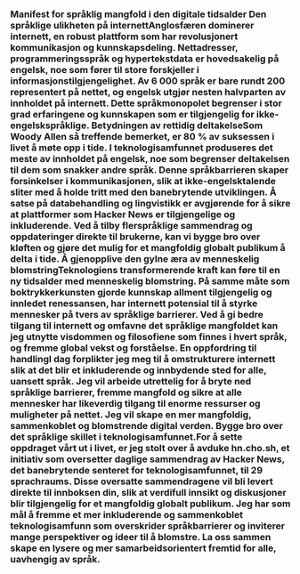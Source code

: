 
<Steps>

### Manifest for språklig mangfold i den digitale tidsalder Den språklige ulikheten på internettAnglosfæren dominerer internett, en robust plattform som har revolusjonert kommunikasjon og kunnskapsdeling. Nettadresser, programmeringsspråk og hypertekstdata er hovedsakelig på engelsk, noe som fører til store forskjeller i informasjonstilgjengelighet. Av 6 000 språk er bare rundt 200 representert på nettet, og engelsk utgjør nesten halvparten av innholdet på internett. Dette språkmonopolet begrenser i stor grad erfaringene og kunnskapen som er tilgjengelig for ikke-engelskspråklige. Betydningen av rettidig deltakelseSom Woody Allen så treffende bemerket, er 80 % av suksessen i livet å møte opp i tide. I teknologisamfunnet produseres det meste av innholdet på engelsk, noe som begrenser deltakelsen til dem som snakker andre språk. Denne språkbarrieren skaper forsinkelser i kommunikasjonen, slik at ikke-engelsktalende sliter med å holde tritt med den banebrytende utviklingen. Å satse på databehandling og lingvistikk er avgjørende for å sikre at plattformer som Hacker News er tilgjengelige og inkluderende. Ved å tilby flerspråklige sammendrag og oppdateringer direkte til brukerne, kan vi bygge bro over kløften og gjøre det mulig for et mangfoldig globalt publikum å delta i tide. Å gjenopplive den gylne æra av menneskelig blomstringTeknologiens transformerende kraft kan føre til en ny tidsalder med menneskelig blomstring. På samme måte som boktrykkerkunsten gjorde kunnskap allment tilgjengelig og innledet renessansen, har internett potensial til å styrke mennesker på tvers av språklige barrierer. Ved å gi bedre tilgang til internett og omfavne det språklige mangfoldet kan jeg utnytte visdommen og filosofiene som finnes i hvert språk, og fremme global vekst og forståelse. En oppfordring til handlingI dag forplikter jeg meg til å omstrukturere internett slik at det blir et inkluderende og innbydende sted for alle, uansett språk. Jeg vil arbeide utrettelig for å bryte ned språklige barrierer, fremme mangfold og sikre at alle mennesker har likeverdig tilgang til enorme ressurser og muligheter på nettet. Jeg vil skape en mer mangfoldig, sammenkoblet og blomstrende digital verden. Bygge bro over det språklige skillet i teknologisamfunnet.For å sette oppdraget vårt ut i livet, er jeg stolt over å avduke hn.cho.sh, et initiativ som oversetter daglige sammendrag av Hacker News, det banebrytende senteret for teknologisamfunnet, til 29 sprachraums. Disse oversatte sammendragene vil bli levert direkte til innboksen din, slik at verdifull innsikt og diskusjoner blir tilgjengelig for et mangfoldig globalt publikum. Jeg har som mål å fremme et mer inkluderende og sammenkoblet teknologisamfunn som overskrider språkbarrierer og inviterer mange perspektiver og ideer til å blomstre. La oss sammen skape en lysere og mer samarbeidsorientert fremtid for alle, uavhengig av språk.</Steps>
